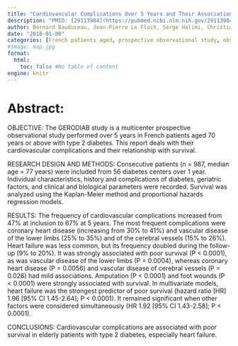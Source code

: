 ```yaml
---
title: "Cardiovascular Complications Over 5 Years and Their Association With Survival in the GERODIAB Cohort of Elderly French Patients With Type 2 Diabetes"
description: "PMID: [29113984](https://pubmed.ncbi.nlm.nih.gov/29113984/){target='_blank'}    DOI: [10.2337/dc17-1437](https://doi.org/10.2337/dc17-1437){target='_blank'}"
author: Bernard Bauduceau, Jean-Pierre Le Floch, Serge Halimi, Christiane Verny, Jean Doucet
date: "2018-01-00"
categories: [French patients aged, prospective observational study, observational study performed, GERODIAB study, multicenter prospective observational]
#image: map.jpg
format:
  html:
    toc: false #No table of content
engine: knitr
---
```


# Abstract:

OBJECTIVE: The GERODIAB study is a multicenter prospective observational study performed over 5 years in French patients aged 70 years or above with type 2 diabetes. This report deals with their cardiovascular complications and their relationship with survival.

RESEARCH DESIGN AND METHODS: Consecutive patients (n = 987, median age = 77 years) were included from 56 diabetes centers over 1 year. Individual characteristics, history and complications of diabetes, geriatric factors, and clinical and biological parameters were recorded. Survival was analyzed using the Kaplan-Meier method and proportional hazards regression models.

RESULTS: The frequency of cardiovascular complications increased from 47% at inclusion to 67% at 5 years. The most frequent complications were coronary heart disease (increasing from 30% to 41%) and vascular disease of the lower limbs (25% to 35%) and of the cerebral vessels (15% to 26%). Heart failure was less common, but its frequency doubled during the follow-up (9% to 20%). It was strongly associated with poor survival (P < 0.0001), as was vascular disease of the lower limbs (P = 0.0004), whereas coronary heart disease (P = 0.0056) and vascular disease of cerebral vessels (P = 0.026) had mild associations. Amputation (P < 0.0001) and foot wounds (P < 0.0001) were strongly associated with survival. In multivariate models, heart failure was the strongest predictor of poor survival (hazard ratio [HR] 1.96 [95% CI 1.45-2.64]; P < 0.0001). It remained significant when other factors were considered simultaneously (HR 1.92 [95% CI 1.43-2.58]; P < 0.0001).

CONCLUSIONS: Cardiovascular complications are associated with poor survival in elderly patients with type 2 diabetes, especially heart failure.
        
